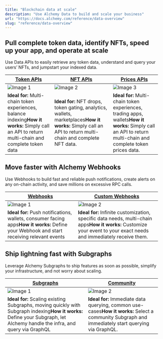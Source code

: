 ```yaml
---
title: "Blockchain data at scale"
description: "Use Alchemy Data to build and scale your business"
url: "https://docs.alchemy.com/reference/data-overview"
slug: "reference/data-overview"
---
```



## **Pull complete token data, identify NFTs, speed up your app, and operate at scale**

Use Data APIs to easily retrieve any token data, understand and query your users’ NFTs, and jumpstart your indexed data.

| [**Token APIs**](/reference/token-api-quickstart)                                                                                                | [**NFT APIs**](/reference/nft-api-quickstart)                                                                                                             | [**Prices APIs**](/reference/prices-api-quickstart)                                                                                                           |
| ------------------------------------------------------------------------------------------------------------------------------------------------ | --------------------------------------------------------------------------------------------------------------------------------------------------------- | ------------------------------------------------------------------------------------------------------------------------------------------------------------- |
| ![Image 1](cc619a4df5351c534c2c0f6c718d26336600c07275d076dd15fe80e1964aaee5-Screenshot_2025-02-24_at_4.22.57_PM.png)                             | ![Image 2](b6a2d47e1d0a755c480ec042ebfd011dcb7403c4338ded3c1a8e0edf106bc848-Screenshot_2025-02-24_at_4.22.10_PM.png)                                      | ![Image 3](4b35a354494bf54afdd84697b1cabf8e199c9863394f50066727892e497111f1-Screenshot_2025-02-24_at_4.23.35_PM.png)                                          |
| **Ideal for:** Multi-chain token experiences, balance indexing**How it works:** Simply call an API to return multi-chain and complete token data | **Ideal for:** NFT drops, token gating, analytics, wallets, marketplaces**How it works:** Simply call an API to return multi-chain and complete NFT data. | **Ideal for:** Multi-chain token experiences, trading apps, wallets**How it works:** Simply call an API to return multi-chain and complete token prices data. |

## Move faster with Alchemy Webhooks

Use Webhooks to build fast and reliable push notifications, create alerts on any on-chain activity, and save millions on excessive RPC calls.

| [**Webhooks**](/reference/notify-api-quickstart)                                                                                          | [**Custom Webhooks**](/reference/custom-webhooks-quickstart)                                                                                                         |
| ----------------------------------------------------------------------------------------------------------------------------------------- | -------------------------------------------------------------------------------------------------------------------------------------------------------------------- |
| ![Image 1](fccfc148ba4f51a0b70f29f752b6f34eef7393448ef6b8b34ec3ff12837f2119-Screenshot_2025-02-24_at_4.35.05_PM.png)                      | ![Image 2](b32f4f59ad4bf5e861689427cf49d9aa4fcd0f4f1e769fea4b347706e70d2296-Screenshot_2025-02-24_at_4.34.52_PM.png)                                                 |
| **Ideal for:** Push notifications, wallets, consumer facing apps**How it works:** Define your Webhook and start receiving relevant events | **Ideal for:** Infinite customization, specific data needs, multi-chain apps**How it works:** Customize your event to your exact needs and immediately receive them. |

## Ship lightning fast with Subgraphs

Leverage Alchemy Subgraphs to ship features as soon as possible, simplify your infrastructure, and not worry about scaling.

| [**Subgraphs**](/reference/subgraphs-quickstart)                                                                                                                            | [**Community**](/reference/community-subgraphs)                                                                                                   |
| --------------------------------------------------------------------------------------------------------------------------------------------------------------------------- | ------------------------------------------------------------------------------------------------------------------------------------------------- |
| ![Image 1](d7fe7e657ef8b453c07750404e425ebf5588d17cd6f75f390bb6754b01f47849-Screenshot_2025-02-24_at_4.36.12_PM.png)                                                        | ![Image 2](14d450a6a4cc9eecdd5ca4066a4b66570ac9e76ea0ca834c43e8351d2f20e9a4-Screenshot_2025-02-24_at_4.36.52_PM.png)                              |
| **Ideal for:** Scaling existing Subgraphs, moving quickly with Subgraph indexing**How it works:** Define your Subgraph, let Alchemy handle the infra, and query via GraphQL | **Ideal for:** Immediate data querying, common use-cases**How it works:** Select a community Subgraph and immediately start querying via GraphQL. |
